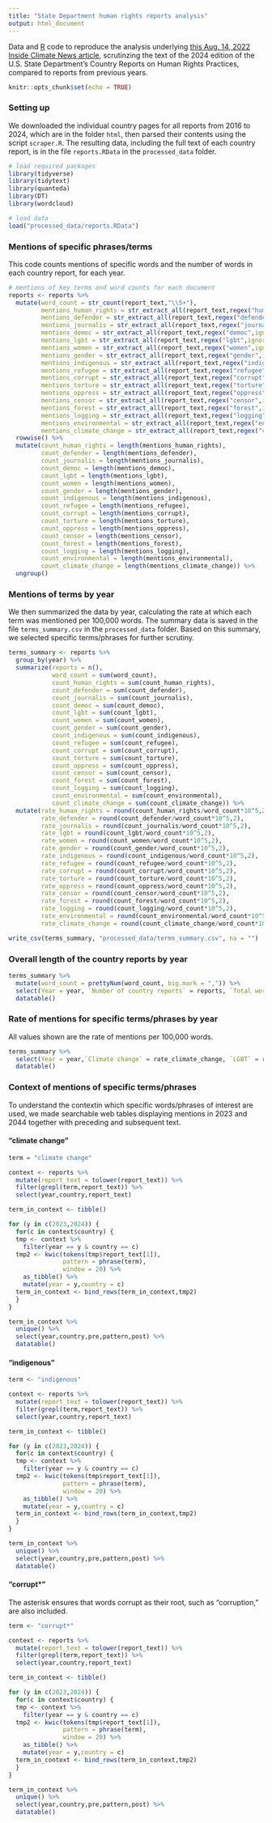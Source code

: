 ```yaml
---
title: "State Department human rights reports analysis"
output: html_document
---
```


Data and [R](https://www.r-project.org/) code to reproduce the analysis underlying [this Aug. 14, 2022 Inside Climate News article,](https://insideclimatenews.org/news/14082025/us-annual-human-rights-reports-gutted/) scrutinzing the text of the 2024 edition of the U.S. State Department's Country Reports on Human Rights Practices, compared to reports from previous years.

```r
knitr::opts_chunk$set(echo = TRUE)
```

### Setting up

We downloaded the individual country pages for all reports from 2016 to 2024, which are in the folder `html`, then parsed their contents using the script `scraper.R`. The resulting data, including the full text of each country report, is in the file `reports.RData` in the `processed_data` folder.

```r
# load required packages
library(tidyverse)
library(tidytext)
library(quanteda)
library(DT)
library(wordcloud)

# load data
load("processed_data/reports.RData") 
```

### Mentions of specific phrases/terms

This code counts mentions of specific words and the number of words in each country report, for each year.

```r
# mentions of key terms and word counts for each document
reports <- reports %>%
  mutate(word_count = str_count(report_text,"\\S+"),
         mentions_human_rights = str_extract_all(report_text,regex("human rights",ignore_case = TRUE),simplify = FALSE),
         mentions_defender = str_extract_all(report_text,regex("defender",ignore_case = TRUE),simplify = FALSE),
         mentions_journalis = str_extract_all(report_text,regex("journalis",ignore_case = TRUE),simplify = FALSE),
         mentions_democ = str_extract_all(report_text,regex("democ",ignore_case = TRUE),simplify = FALSE),
         mentions_lgbt = str_extract_all(report_text,regex("lgbt",ignore_case = TRUE),simplify = FALSE),
         mentions_women = str_extract_all(report_text,regex("women",ignore_case = TRUE),simplify = FALSE),
         mentions_gender = str_extract_all(report_text,regex("gender",ignore_case = TRUE),simplify = FALSE),
         mentions_indigenous = str_extract_all(report_text,regex("indigenous",ignore_case = TRUE),simplify = FALSE),
         mentions_refugee = str_extract_all(report_text,regex("refugee",ignore_case = TRUE),simplify = FALSE),
         mentions_corrupt = str_extract_all(report_text,regex("corrupt",ignore_case = TRUE),simplify = FALSE),
         mentions_torture = str_extract_all(report_text,regex("torture",ignore_case = TRUE),simplify = FALSE),
         mentions_oppress = str_extract_all(report_text,regex("oppress",ignore_case = TRUE),simplify = FALSE),
         mentions_censor = str_extract_all(report_text,regex("censor",ignore_case = TRUE),simplify = FALSE),
         mentions_forest = str_extract_all(report_text,regex("forest",ignore_case = TRUE),simplify = FALSE),
         mentions_logging = str_extract_all(report_text,regex("logging",ignore_case = TRUE),simplify = FALSE),
         mentions_environmental = str_extract_all(report_text,regex("environmental",ignore_case = TRUE),simplify = FALSE),
         mentions_climate_change = str_extract_all(report_text,regex("climate change",ignore_case = TRUE),simplify = FALSE)) %>%
  rowwise() %>%
  mutate(count_human_rights = length(mentions_human_rights),
         count_defender = length(mentions_defender),
         count_journalis = length(mentions_journalis),
         count_democ = length(mentions_democ),
         count_lgbt = length(mentions_lgbt),
         count_women = length(mentions_women),
         count_gender = length(mentions_gender),
         count_indigenous = length(mentions_indigenous),
         count_refugee = length(mentions_refugee),
         count_corrupt = length(mentions_corrupt),
         count_torture = length(mentions_torture),
         count_oppress = length(mentions_oppress),
         count_censor = length(mentions_censor),
         count_forest = length(mentions_forest),
         count_logging = length(mentions_logging),
         count_environmental = length(mentions_environmental),
         count_climate_change = length(mentions_climate_change)) %>%
  ungroup()
```

### Mentions of terms by year

We then summarized the data by year, calculating the rate at which each term was mentioned per 100,000 words. The summary data is saved in the file `terms_summary.csv` in the `processed_data` folder. Based on this summary, we selected specific terms/phrases for further scrutiny.

```r
terms_summary <- reports %>%
  group_by(year) %>%
  summarize(reports = n(),
            word_count = sum(word_count),
            count_human_rights = sum(count_human_rights),
            count_defender = sum(count_defender),
            count_journalis = sum(count_journalis),
            count_democ = sum(count_democ),
            count_lgbt = sum(count_lgbt),
            count_women = sum(count_women),
            count_gender = sum(count_gender),
            count_indigenous = sum(count_indigenous),
            count_refugee = sum(count_refugee),
            count_corrupt = sum(count_corrupt),
            count_torture = sum(count_torture),
            count_oppress = sum(count_oppress),
            count_censor = sum(count_censor),
            count_forest = sum(count_forest),
            count_logging = sum(count_logging),
            count_environmental = sum(count_environmental),
            count_climate_change = sum(count_climate_change)) %>%
  mutate(rate_human_rights = round(count_human_rights/word_count*10^5,2),
         rate_defender = round(count_defender/word_count*10^5,2),
         rate_journalis = round(count_journalis/word_count*10^5,2),
         rate_lgbt = round(count_lgbt/word_count*10^5,2),
         rate_women = round(count_women/word_count*10^5,2),
         rate_gender = round(count_gender/word_count*10^5,2),
         rate_indigenous = round(count_indigenous/word_count*10^5,2),
         rate_refugee = round(count_refugee/word_count*10^5,2),
         rate_corrupt = round(count_corrupt/word_count*10^5,2),
         rate_torture = round(count_torture/word_count*10^5,2),
         rate_oppress = round(count_oppress/word_count*10^5,2),
         rate_censor = round(count_censor/word_count*10^5,2),
         rate_forest = round(count_forest/word_count*10^5,2),
         rate_logging = round(count_logging/word_count*10^5,2),
         rate_environmental = round(count_environmental/word_count*10^5,2),
         rate_climate_change = round(count_climate_change/word_count*10^5,2)) 

write_csv(terms_summary, "processed_data/terms_summary.csv", na = "")
```

### Overall length of the country reports by year

```r
terms_summary %>%
  mutate(word_count = prettyNum(word_count, big.mark = ",")) %>%
  select(Year = year, `Number of country reports` = reports, `Total words` = word_count) %>%
  datatable()
```

### Rate of mentions for specific terms/phrases by year

All values shown are the rate of mentions per 100,000 words.

```r
terms_summary %>%
  select(Year = year,`Climate change` = rate_climate_change, `LGBT` = rate_lgbt, `Women` = rate_women,`Gender` = rate_gender,`Indigenous` = rate_indigenous, `Corrupt*` = rate_corrupt) %>%
  datatable()
```

### Context of mentions of specific terms/phrases

To understand the contextin which specific words/phrases of interest are used, we made searchable web tables displaying mentions in 2023 and 2044 together with preceding and subsequent text.

#### "climate change"

```r
term = "climate change"

context <- reports %>%
  mutate(report_text = tolower(report_text)) %>%
  filter(grepl(term,report_text)) %>%
  select(year,country,report_text)

term_in_context <- tibble()

for (y in c(2023,2024)) {
  for(c in context$country) {
  tmp <- context %>%
    filter(year == y & country == c)
  tmp2 <- kwic(tokens(tmp$report_text[1]),
               pattern = phrase(term),
               window = 20) %>%
    as_tibble() %>%
    mutate(year = y,country = c)
  term_in_context <- bind_rows(term_in_context,tmp2) 
  }
}

term_in_context %>%
  unique() %>%
  select(year,country,pre,pattern,post) %>%
  datatable()
```

#### "indigenous"

```r
term <- "indigenous"

context <- reports %>%
  mutate(report_text = tolower(report_text)) %>%
  filter(grepl(term,report_text)) %>%
  select(year,country,report_text)

term_in_context <- tibble()

for (y in c(2023,2024)) {
  for(c in context$country) {
  tmp <- context %>%
    filter(year == y & country == c)
  tmp2 <- kwic(tokens(tmp$report_text[1]),
               pattern = phrase(term),
               window = 20) %>%
    as_tibble() %>%
    mutate(year = y,country = c)
  term_in_context <- bind_rows(term_in_context,tmp2) 
  }
}

term_in_context %>%
  unique() %>%
  select(year,country,pre,pattern,post) %>%
  datatable()

```

#### "corrupt\*"

The asterisk ensures that words corrupt as their root, such as "corruption," are also included.

```r
term <- "corrupt*"

context <- reports %>%
  mutate(report_text = tolower(report_text)) %>%
  filter(grepl(term,report_text)) %>%
  select(year,country,report_text)

term_in_context <- tibble()

for (y in c(2023,2024)) {
  for(c in context$country) {
  tmp <- context %>%
    filter(year == y & country == c)
  tmp2 <- kwic(tokens(tmp$report_text[1]),
               pattern = phrase(term),
               window = 20) %>%
    as_tibble() %>%
    mutate(year = y,country = c)
  term_in_context <- bind_rows(term_in_context,tmp2) 
  }
}

term_in_context %>%
  unique() %>%
  select(year,country,pre,pattern,post) %>%
  datatable()
```
